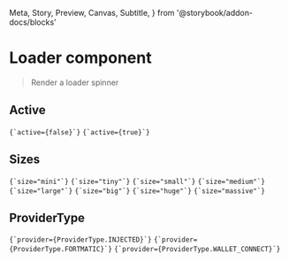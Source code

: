   Meta,
  Story,
  Preview,
  Canvas,
  Subtitle,
} from '@storybook/addon-docs/blocks'

<Meta title="Components/Progress/Loader" />

# Loader component

> Render a loader spinner

<Divider size="small" />

## Active

<Canvas isExpanded>
  <Grid textAlign="center">
    <Grid.Row>
      <Grid.Column mobile="8" style={{ paddingBottom: '7rem' }}>
        <Code inline>{`active={false}`}</Code>
        <Loader />
      </Grid.Column>
      <Grid.Column mobile="8" style={{ paddingBottom: '7rem' }}>
        <Code inline>{`active={true}`}</Code>
        <Loader active />
      </Grid.Column>
    </Grid.Row>
  </Grid>
</Canvas>

## Sizes

<Canvas isExpanded>
  <Grid textAlign="center">
    <Grid.Row>
      <Grid.Column mobile="2" style={{ paddingBottom: '7rem' }}>
        <Code inline>{`size="mini"`}</Code>
        <Loader active size="mini" />
      </Grid.Column>
      <Grid.Column mobile="2" style={{ paddingBottom: '7rem' }}>
        <Code inline>{`size="tiny"`}</Code>
        <Loader active size="tiny" />
      </Grid.Column>
      <Grid.Column mobile="2" style={{ paddingBottom: '7rem' }}>
        <Code inline>{`size="small"`}</Code>
        <Loader active size="small" />
      </Grid.Column>
      <Grid.Column mobile="2" style={{ paddingBottom: '7rem' }}>
        <Code inline>{`size="medium"`}</Code>
        <Loader active size="medium" />
      </Grid.Column>
      <Grid.Column mobile="2" style={{ paddingBottom: '7rem' }}>
        <Code inline>{`size="large"`}</Code>
        <Loader active size="large" />
      </Grid.Column>
      <Grid.Column mobile="2" style={{ paddingBottom: '7rem' }}>
        <Code inline>{`size="big"`}</Code>
        <Loader active size="big" />
      </Grid.Column>
      <Grid.Column mobile="2" style={{ paddingBottom: '7rem' }}>
        <Code inline>{`size="huge"`}</Code>
        <Loader active size="huge" />
      </Grid.Column>
      <Grid.Column mobile="2" style={{ paddingBottom: '7rem' }}>
        <Code inline>{`size="massive"`}</Code>
        <Loader active size="massive" />
      </Grid.Column>
    </Grid.Row>
  </Grid>
</Canvas>

## ProviderType

<Canvas isExpanded>
  <Grid textAlign="center">
    <Grid.Row>
      <Grid.Column mobile="5" style={{ paddingBottom: '7rem' }}>
        <Code inline>{`provider={ProviderType.INJECTED}`}</Code>
        <Loader active size="huge" provider={ProviderType.INJECTED} />
      </Grid.Column>
      <Grid.Column mobile="5" style={{ paddingBottom: '7rem' }}>
        <Code inline>{`provider={ProviderType.FORTMATIC}`}</Code>
        <Loader active size="huge" provider={ProviderType.FORTMATIC} />
      </Grid.Column>
      <Grid.Column mobile="5" style={{ paddingBottom: '7rem' }}>
        <Code inline>{`provider={ProviderType.WALLET_CONNECT}`}</Code>
        <Loader active size="huge" provider={ProviderType.WALLET_CONNECT} />
      </Grid.Column>
    </Grid.Row>
  </Grid>
</Canvas>
